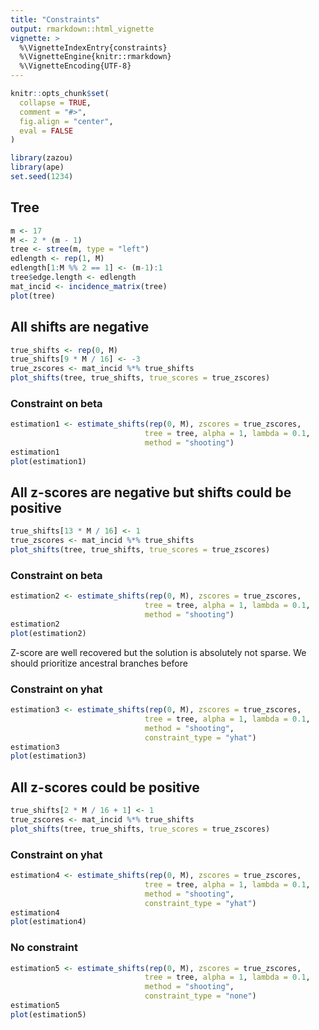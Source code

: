 ```yaml
---
title: "Constraints"
output: rmarkdown::html_vignette
vignette: >
  %\VignetteIndexEntry{constraints}
  %\VignetteEngine{knitr::rmarkdown}
  %\VignetteEncoding{UTF-8}
---
```


```r
knitr::opts_chunk$set(
  collapse = TRUE,
  comment = "#>", 
  fig.align = "center",
  eval = FALSE
)
```

```r
library(zazou)
library(ape)
set.seed(1234)
```

## Tree

```r
m <- 17
M <- 2 * (m - 1)
tree <- stree(m, type = "left")
edlength <- rep(1, M)
edlength[1:M %% 2 == 1] <- (m-1):1
tree$edge.length <- edlength
mat_incid <- incidence_matrix(tree)
plot(tree)
```

## All shifts are negative

```r
true_shifts <- rep(0, M)
true_shifts[9 * M / 16] <- -3
true_zscores <- mat_incid %*% true_shifts
plot_shifts(tree, true_shifts, true_scores = true_zscores)
```

### Constraint on beta

```r
estimation1 <- estimate_shifts(rep(0, M), zscores = true_zscores, 
                              tree = tree, alpha = 1, lambda = 0.1, 
                              method = "shooting")
estimation1
plot(estimation1)
```

## All z-scores are negative but shifts could be positive

```r
true_shifts[13 * M / 16] <- 1
true_zscores <- mat_incid %*% true_shifts
plot_shifts(tree, true_shifts, true_scores = true_zscores)
```

### Constraint on beta

```r
estimation2 <- estimate_shifts(rep(0, M), zscores = true_zscores, 
                              tree = tree, alpha = 1, lambda = 0.1,
                              method = "shooting")
estimation2
plot(estimation2)
```

Z-score are well recovered but the solution is absolutely not sparse. We should prioritize ancestral branches before 

### Constraint on yhat

```r
estimation3 <- estimate_shifts(rep(0, M), zscores = true_zscores, 
                              tree = tree, alpha = 1, lambda = 0.1,  
                              method = "shooting",
                              constraint_type = "yhat")
estimation3
plot(estimation3)
```

## All z-scores could be positive

```r
true_shifts[2 * M / 16 + 1] <- 1
true_zscores <- mat_incid %*% true_shifts
plot_shifts(tree, true_shifts, true_scores = true_zscores)
```


### Constraint on yhat

```r
estimation4 <- estimate_shifts(rep(0, M), zscores = true_zscores, 
                              tree = tree, alpha = 1, lambda = 0.1,  
                              method = "shooting",
                              constraint_type = "yhat")
estimation4
plot(estimation4)
```

### No constraint 

```r
estimation5 <- estimate_shifts(rep(0, M), zscores = true_zscores, 
                              tree = tree, alpha = 1, lambda = 0.1, 
                              method = "shooting",
                              constraint_type = "none")
estimation5
plot(estimation5)
```





